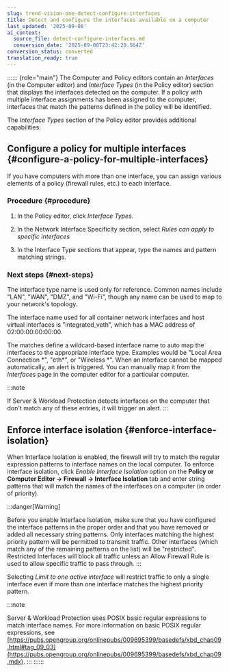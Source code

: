 ```yaml
---
slug: trend-vision-one-detect-configure-interfaces
title: Detect and configure the interfaces available on a computer
last_updated: '2025-09-08'
ai_context:
  source_file: detect-configure-interfaces.md
  conversion_date: '2025-09-08T23:42:20.564Z'
conversion_status: converted
translation_ready: true
---
```


:::::: {role="main"}
The Computer and Policy editors contain an *Interfaces* (in the Computer editor) and *Interface Types* (in the Policy editor) section that displays the interfaces detected on the computer. If a policy with multiple interface assignments has been assigned to the computer, interfaces that match the patterns defined in the policy will be identified.

The *Interface Types* section of the Policy editor provides additional capabilities:

## Configure a policy for multiple interfaces {#configure-a-policy-for-multiple-interfaces}

If you have computers with more than one interface, you can assign various elements of a policy (firewall rules, etc.) to each interface.

### Procedure {#procedure}

1.  In the Policy editor, click *Interface Types*.

2.  In the Network Interface Specificity section, select *Rules can apply to specific interfaces*

3.  In the Interface Type sections that appear, type the names and pattern matching strings.

### Next steps {#next-steps}

The interface type name is used only for reference. Common names include "LAN", "WAN", "DMZ", and "Wi-Fi", though any name can be used to map to your network's topology.

The interface name used for all container network interfaces and host virtual interfaces is "integrated_veth", which has a MAC address of 02:00:00:00:00:00.

The matches define a wildcard-based interface name to auto map the interfaces to the appropriate interface type. Examples would be "Local Area Connection \*", "eth\*", or "Wireless \*". When an interface cannot be mapped automatically, an alert is triggered. You can manually map it from the *Interfaces* page in the computer editor for a particular computer.

:::note

If Server & Workload Protection detects interfaces on the computer that don't match any of these entries, it will trigger an alert.
:::

## Enforce interface isolation {#enforce-interface-isolation}

When Interface Isolation is enabled, the firewall will try to match the regular expression patterns to interface names on the local computer. To enforce interface isolation, click *Enable Interface Isolation* option on the **Policy or Computer Editor → Firewall → Interface Isolation** tab and enter string patterns that will match the names of the interfaces on a computer (in order of priority).

:::danger[Warning]

Before you enable Interface Isolation, make sure that you have configured the interface patterns in the proper order and that you have removed or added all necessary string patterns. Only interfaces matching the highest priority pattern will be permitted to transmit traffic. Other interfaces (which match any of the remaining patterns on the list) will be "restricted". Restricted Interfaces will block all traffic unless an Allow Firewall Rule is used to allow specific traffic to pass through.
:::

Selecting *Limit to one active interface* will restrict traffic to only a single interface even if more than one interface matches the highest priority pattern.

:::note

Server & Workload Protection uses POSIX basic regular expressions to match interface names. For more information on basic POSIX regular expressions, see [https://pubs.opengroup.org/onlinepubs/009695399/basedefs/xbd_chap09.html#tag_09_03](https://pubs.opengroup.org/onlinepubs/009695399/basedefs/xbd_chap09.mdx).
:::
::::::
